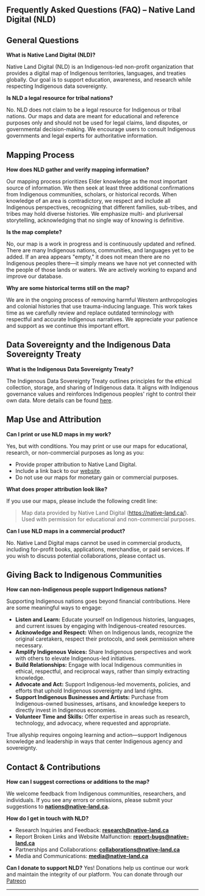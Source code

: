 ## Frequently Asked Questions (FAQ) – Native Land Digital (NLD)

## General Questions

**What is Native Land Digital (NLD)?**

Native Land Digital (NLD) is an Indigenous-led non-profit organization that provides a digital map of Indigenous territories, languages, and treaties globally. Our goal is to support education, awareness, and research while respecting Indigenous data sovereignty. 

**Is NLD a legal resource for tribal nations?**

No. NLD does not claim to be a legal resource for Indigenous or tribal nations. Our maps and data are meant for educational and reference purposes only and should not be used for legal claims, land disputes, or governmental decision-making. We encourage users to consult Indigenous governments and legal experts for authoritative information.

## Mapping Process

**How does NLD gather and verify mapping information?**

Our mapping process prioritizes Elder knowledge as the most important source of information. We then seek at least three additional confirmations from Indigenous communities, scholars, or historical records. When knowledge of an area is contradictory, we respect and include all Indigenous perspectives, recognizing that different families, sub-tribes, and tribes may hold diverse histories. We emphasize multi- and pluriversal storytelling, acknowledging that no single way of knowing is definitive.

**Is the map complete?**

No, our map is a work in progress and is continuously updated and refined. There are many Indigenous nations, communities, and languages yet to be added. If an area appears "empty," it does not mean there are no Indigenous peoples there—it simply means we have not yet connected with the people of those lands or waters. We are actively working to expand and improve our database.

**Why are some historical terms still on the map?**

We are in the ongoing process of removing harmful Western anthropologies and colonial histories that use trauma-inducing language. This work takes time as we carefully review and replace outdated terminology with respectful and accurate Indigenous narratives. We appreciate your patience and support as we continue this important effort.

## Data Sovereignty and the Indigenous Data Sovereignty Treaty

**What is the Indigenous Data Sovereignty Treaty?**

The Indigenous Data Sovereignty Treaty outlines principles for the ethical collection, storage, and sharing of Indigenous data. It aligns with Indigenous governance values and reinforces Indigenous peoples' right to control their own data. More details can be found [here](https://api-docs.native-land.ca/).

## Map Use and Attribution

**Can I print or use NLD maps in my work?**

Yes, but with conditions. You may print or use our maps for educational, research, or non-commercial purposes as long as you:

*   Provide proper attribution to Native Land Digital.
*   Include a link back to our [website](https://native-land.ca/).
*   Do not use our maps for monetary gain or commercial purposes.

**What does proper attribution look like?**

If you use our maps, please include the following credit line:

> Map data provided by Native Land Digital (https://native-land.ca/). Used with permission for educational and non-commercial purposes.

**Can I use NLD maps in a commercial product?**

No. Native Land Digital maps cannot be used in commercial products, including for-profit books, applications, merchandise, or paid services. If you wish to discuss potential collaborations, please contact us.

## Giving Back to Indigenous Communities

**How can non-Indigenous people support Indigenous nations?**

Supporting Indigenous nations goes beyond financial contributions. Here are some meaningful ways to engage:

*   **Listen and Learn:** Educate yourself on Indigenous histories, languages, and current issues by engaging with Indigenous-created resources.
*   **Acknowledge and Respect:** When on Indigenous lands, recognize the original caretakers, respect their protocols, and seek permission where necessary.
*   **Amplify Indigenous Voices:** Share Indigenous perspectives and work with others to elevate Indigenous-led initiatives.
*   **Build Relationships:** Engage with local Indigenous communities in ethical, respectful, and reciprocal ways, rather than simply extracting knowledge.
*   **Advocate and Act:** Support Indigenous-led movements, policies, and efforts that uphold Indigenous sovereignty and land rights.
*   **Support Indigenous Businesses and Artists:** Purchase from Indigenous-owned businesses, artisans, and knowledge keepers to directly invest in Indigenous economies.
*   **Volunteer Time and Skills:** Offer expertise in areas such as research, technology, and advocacy, where requested and appropriate.

True allyship requires ongoing learning and action—support Indigenous knowledge and leadership in ways that center Indigenous agency and sovereignty.

## Contact & Contributions

**How can I suggest corrections or additions to the map?**

We welcome feedback from Indigenous communities, researchers, and individuals. If you see any errors or omissions, please submit your suggestions to **nations@native-land.ca.**

**How do I get in touch with NLD?**

- Research Inquiries and Feedback: **research@native-land.ca**
- Report Broken Links and Website Malfunction: **report-bugs@native-land.ca**
- Partnerships and Collaborations: **collaborations@native-land.ca**
- Media and Communications: **media@native-land.ca**

**Can I donate to support NLD?**
Yes! Donations help us continue our work and maintain the integrity of our platform. You can donate through our [Patreon](https://www.patreon.com/nativeland/about?)

---
